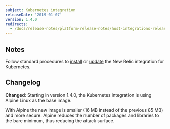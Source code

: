 ```yaml
---
subject: Kubernetes integration
releaseDate: '2019-01-07'
version: 1.4.0
redirects:
  - /docs/release-notes/platform-release-notes/host-integrations-release-notes/new-relic-integration-kubernetes-140
---
```


## Notes

Follow standard procedures to [install](/docs/integrations/host-integrations/host-integrations-list/kubernetes-monitoring-integration#install) or [update](/docs/integrations/host-integrations/host-integrations-list/kubernetes-monitoring-integration#update) the New Relic integration for Kubernetes.

## Changelog

**Changed**: Starting in version 1.4.0, the Kubernetes integration is using Alpine Linux as the base image.

With Alpine the new image is smaller (16 MB instead of the previous 85 MB) and more secure. Alpine reduces the number of packages and libraries to the bare minimum, thus reducing the attack surface.
